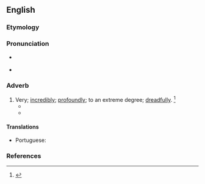 ==English==

===Etymology===
{{suffix|abysmal|ly|lang=en}}

===Pronunciation===
* {{a|RP}} {{IPA|/əˈbɪz.ml̩.i/|lang=en}}
* {{a|US}} {{IPA|/əˈbɪz.ml̩.i/|lang=en}}

===Adverb===
{{en-adv}}

# Very; [[incredibly]]; [[profoundly]]; to an extreme degree; [[dreadfully]]. {{defdate|First attested in the late 19<sup>th</sup> century.}}<ref name=SOED>{{R:SOED5|page=11}}</ref>
#* {{quote-book|lang=en|author={{w|George Eliot}}|passage='''Abysmally''' ignorant}}
#* {{quote-journal|lang=en|author=Judith Woods|title=I knew it! Spring cleaning is bad for your family's health [print version: Vindicated at last! It's healthier to be a slatternly housewife, p.&nbsp;28]|url=http://www.telegraph.co.uk/lifestyle/11511690/I-knew-it-Spring-cleaning-is-bad-for-your-familys-health.html|archiveurl=https://web.archive.org/web/20150409231155/http://www.telegraph.co.uk/lifestyle/11511690/I-knew-it-Spring-cleaning-is-bad-for-your-familys-health.html|archivedate=9 April 2015|work={{w|The Daily Telegraph}}|date=4 April 2015|passage=Am I alone in feeling smug (if slatternly) about the news that super-clean homes are a breeding ground for infection? Apparently, all that bleach is bad not just for germs but for children's immune systems, too, and paradoxically causes more disease than it prevents. Not round my gaff. Oh no. My standards of housekeeping are so '''abysmally''' low that my eldest daughter was three years old before she even developed a temperature.}}

====Translations====
{{trans-top|to an extreme degree}}
* Portuguese: {{t|pt|abissalmente}}
{{trans-mid}}
{{trans-bottom}}

===References===
<references/>